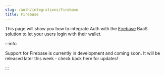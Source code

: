 ```yaml
---
slug: /auth/integrations/firebase
title: Firebase
---
```


This page will show you how to integrate Auth with the [Firebase](https://firebase.google.com/) BaaS solution to let your users login with their wallet.

:::info

Support for Firebase is currently in development and coming soon. It will be released later this week - check back here for updates!

:::
